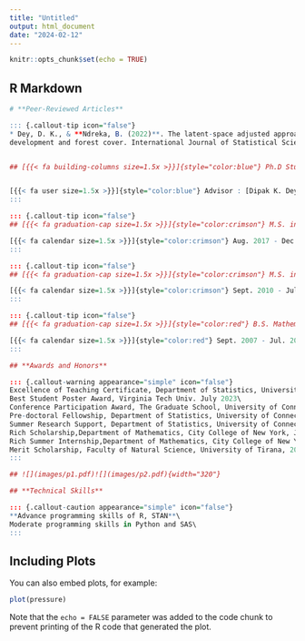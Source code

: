 ```yaml
---
title: "Untitled"
output: html_document
date: "2024-02-12"
---
```


```r
knitr::opts_chunk$set(echo = TRUE)
```

## R Markdown


```r
# **Peer-Reviewed Articles**

::: {.callout-tip icon="false"}
* Dey, D. K., & **Ndreka, B. (2022)**. The latent-space adjusted approach: An alternative form in modeling economic
development and forest cover. International Journal of Statistical Sciences, 22(1), 197–212.


## [{{< fa building-columns size=1.5x >}}]{style="color:blue"} Ph.D Student in Statistics, University of Connecticut.


[{{< fa user size=1.5x >}}]{style="color:blue"} Advisor : [Dipak K. Dey](https://statistics.uconn.edu/person/dipak-dey/); [Victor Hugo Lachos](https://hlachos.stat.uconn.edu/)
:::

::: {.callout-tip icon="false"}
## [{{< fa graduation-cap size=1.5x >}}]{style="color:crimson"} M.S. in Mathematics, City College of New York.

[{{< fa calendar size=1.5x >}}]{style="color:crimson"} Aug. 2017 - Dec. 2018\
:::

::: {.callout-tip icon="false"}
## [{{< fa graduation-cap size=1.5x >}}]{style="color:crimson"} M.S. in Mathematics, University of Tirana.

[{{< fa calendar size=1.5x >}}]{style="color:crimson"} Sept. 2010 - Jul. 2012\
:::

::: {.callout-tip icon="false"}
## [{{< fa graduation-cap size=1.5x >}}]{style="color:red"} B.S. Mathematics, University of Tirana

[{{< fa calendar size=1.5x >}}]{style="color:red"} Sept. 2007 - Jul. 2010\
:::

## **Awards and Honors**

::: {.callout-warning appearance="simple" icon="false"}
Excellence of Teaching Certificate, Department of Statistics, University of Connecticut, October 2023\
Best Student Poster Award, Virginia Tech Univ. July 2023\
Conference Participation Award, The Graduate School, University of Connecticut, July 2023\
Pre-doctoral Fellowship, Department of Statistics, University of Connecticut, Summer 2022, 2021\
Summer Research Support, Department of Statistics, University of Connecticut, Summer 2021\
Rich Scholarship,Department of Mathematics, City College of New York, July 2018\
Rich Summer Internship,Department of Mathematics, City College of New York, Summer 2018\
Merit Scholarship, Faculty of Natural Science, University of Tirana, 2011, 2012, 2013\
:::

## ![](images/p1.pdf)![](images/p2.pdf){width="320"}

## **Technical Skills**

::: {.callout-caution appearance="simple" icon="false"}
**Advance programming skills of R, STAN**\
Moderate programming skills in Python and SAS\
:::

```

## Including Plots

You can also embed plots, for example:

```r
plot(pressure)
```

Note that the `echo = FALSE` parameter was added to the code chunk to prevent printing of the R code that generated the plot.

